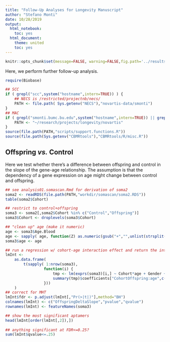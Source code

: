```yaml
---
title: "Follow-Up Analyses for Longevity Manuscript"
author: "Stefano Monti"
date: 10/28/2019
output:
  html_notebook:
    toc: yes
  html_document:
    theme: united
    toc: yes
---
```


```r
knitr::opts_chunk$set(message=FALSE, warning=FALSE,fig.path='../results/manuscript/figures/')
```

Here, we perform further follow-up analysis.

```r
require(Biobase)

## SCC 
if ( grepl("scc",system("hostname",intern=TRUE)) ) {
    ## NECS is /restricted/projectnb/necs/
    PATH <- file.path( Sys.getenv("NECS"),"novartis-data/smonti")
}
## MAC
if ( grepl("smonti.bumc.bu.edu",system("hostname",intern=TRUE)) || grepl("Mac",system("hostname",intern=TRUE)) ) {
    PATH <- "~/research/projects/longevity/novartis"
}
source(file.path(PATH,"scripts/support.functions.R"))
source(file.path(Sys.getenv("CBMRtools"),"CBMRtools/R/misc.R")) 
```

## Offspring _vs._ Control

Here we test whether there's a difference between offspring and
control in the slope of the gene-age relationship. The assumption is
that the dependency of a gene expression on age might change between
control and offspring.

```r
## see analysis01.somascan.Rmd for derivation of soma2
soma2 <- readRDS(file.path(PATH,"workdir/somascan/soma2.RDS"))
table(soma2$Cohort)

## restrict to control+offspring
soma3 <- soma2[,soma2$Cohort %in% c("Control","Offspring")]
soma3$Cohort <- droplevels(soma3$Cohort)

## "clean up" age (make it numeric)
age <- soma3$Age.Blood
age <- sapply( age, function(Z) as.numeric(gsub("+","",unlist(strsplit(as.character(Z),"-"))[1])) )
soma3$age <- age

## run a regression w/ cohort-age interaction effect and return the interaction effect term
lmInt <-
    as.data.frame(
        t(sapply( 1:nrow(soma3),
                 function(i) {
                     tmp <- lm(exprs(soma3)[i,] ~ Cohort*age + Gender + Year.completed, data=pData(soma3))
                     summary(tmp)$coefficients["CohortOffspring:age",c("Estimate","Pr(>|t|)")]
                 }))
    )
## correct for MHT
lmInt$fdr <- p.adjust(lmInt[,"Pr(>|t|)"],method="BH")
colnames(lmInt) <- c("OffspringDeltaSlope","pvalue","qvalue")
rownames(lmInt) <- featureNames(soma3)

## show the most significant aptamers
head(lmInt[order(lmInt[,2]),])
 
## anything significant at FDR<=0.25?
sum(lmInt$qvalue<=.25)
```
